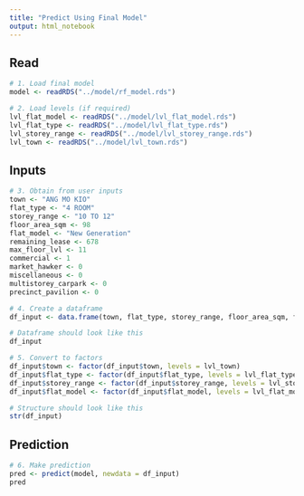 ```yaml
---
title: "Predict Using Final Model"
output: html_notebook
---
```


## Read

```r
# 1. Load final model
model <- readRDS("../model/rf_model.rds")

# 2. Load levels (if required)
lvl_flat_model <- readRDS("../model/lvl_flat_model.rds")
lvl_flat_type <- readRDS("../model/lvl_flat_type.rds")
lvl_storey_range <- readRDS("../model/lvl_storey_range.rds")
lvl_town <- readRDS("../model/lvl_town.rds")
```

## Inputs

```r
# 3. Obtain from user inputs
town <- "ANG MO KIO"
flat_type <- "4 ROOM"
storey_range <- "10 TO 12"
floor_area_sqm <- 98
flat_model <- "New Generation"
remaining_lease <- 678
max_floor_lvl <- 11
commercial <- 1
market_hawker <- 0
miscellaneous <- 0
multistorey_carpark <- 0
precinct_pavilion <- 0
```

```r
# 4. Create a dataframe
df_input <- data.frame(town, flat_type, storey_range, floor_area_sqm, flat_model, remaining_lease, max_floor_lvl, commercial, market_hawker, miscellaneous, multistorey_carpark, precinct_pavilion)
```

```r
# Dataframe should look like this
df_input
```

```r
# 5. Convert to factors
df_input$town <- factor(df_input$town, levels = lvl_town)
df_input$flat_type <- factor(df_input$flat_type, levels = lvl_flat_type)
df_input$storey_range <- factor(df_input$storey_range, levels = lvl_storey_range)
df_input$flat_model <- factor(df_input$flat_model, levels = lvl_flat_model)
```

```r
# Structure should look like this
str(df_input)
```

## Prediction

```r
# 6. Make prediction
pred <- predict(model, newdata = df_input)
pred
```
